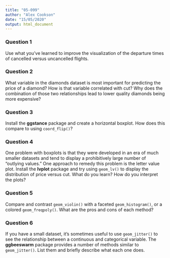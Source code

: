 ```yaml
---
title: "05-099"
author: "Alex Cookson"
date: "15/05/2020"
output: html_document
---
```


### Question 1

Use what you've learned to improve the visualization of the departure times of cancelled versus uncancelled flights.


### Question 2

What variable in the diamonds dataset is most important for predicting the price of a diamond? How is that variable correlated with cut? Why does the combination of those two relationships lead to lower quality diamonds being more expensive?


### Question 3

Install the **ggstance** package and create a horizontal boxplot. How does this compare to using `coord_flip()`?


### Question 4

One problem with boxplots is that they were developed in an era of much smaller datasets and tend to display a prohibitively large number of "outlying values." One approach to remedy this problem is the letter value plot. Install the **lvplot** package and try using `geom_lv()` to display the distribution of price versus cut. What do you learn? How do you interpret the plots?


### Question 5

Compare and contrast `geom_violin()` with a faceted `geom_histogram()`, or a colored `geom_freqpoly()`. What are the pros and cons of each method?


### Question 6

If you have a small dataset, it's sometimes useful to use `geom_jitter()` to see the relationship between a continuous and categorical variable. The **ggbeeswarm** package provides a number of methods similar to `geom_jitter()`. List them and briefly describe what each one does.
